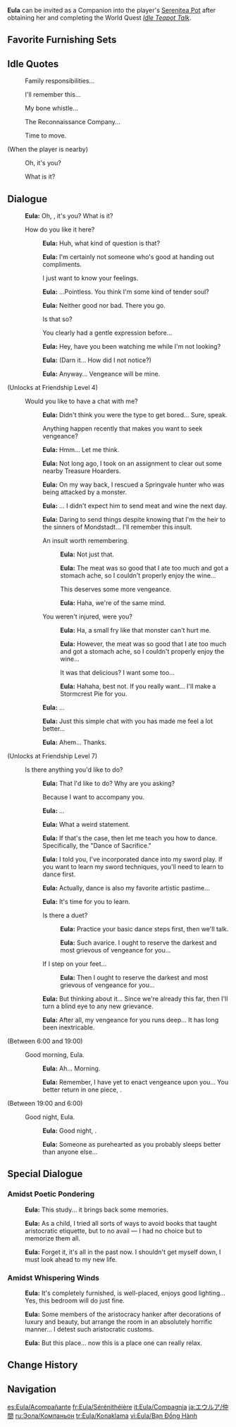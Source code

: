 {{CharacterTabs}}
{{Furnishing Infobox
|title          = Eula
|id             = 368103
|image          = Character Eula Thumb.png
|category       = Companion
|subcategory    = Companion
|quality        = 5
|adeptal_energy = 300
|load           = 1200
|description    = Character In-Residence
}}
'''Eula''' can be invited as a Companion into the player's [[Serenitea Pot]] after obtaining her and completing the World Quest ''[[Idle Teapot Talk]]''.

==Favorite Furnishing Sets==
{{HousingCompanion|favorite}}
{{Companion Favor Table}}

==Idle Quotes==
{{Dialogue Start}}
: {{DIcon|Idle}} Family responsibilities...
: {{DIcon|Idle}} I'll remember this...
: {{DIcon|Idle}} My bone whistle...
: {{DIcon|Idle}} The Reconnaissance Company...
: {{DIcon|Idle}} Time to move.

;(When the player is nearby)
: {{DIcon|Idle}} Oh, it's you?
: {{DIcon|Idle}} What is it?
{{Dialogue End}}

==Dialogue==
{{Dialogue Start}}
:{{A|vo eula mimitomo hello 01.ogg}} '''Eula:''' Oh, {{Traveler}}, it's you? What is it?
:{{DIcon}} How do you like it here?
::{{A|vo eula mimitomo friendship1 01.ogg}} '''Eula:''' Huh, what kind of question is that?
::{{A|vo eula mimitomo friendship1 02.ogg}} '''Eula:''' I'm certainly not someone who's good at handing out compliments.
::{{DIcon}} I just want to know your feelings.
::{{A|vo eula mimitomo friendship1 03.ogg}} '''Eula:''' ...Pointless. You think I'm some kind of tender soul?
::{{A|vo eula mimitomo friendship1 04.ogg}} '''Eula:''' Neither good nor bad. There you go.
::{{DIcon}} Is that so?
::{{DIcon}} You clearly had a gentle expression before...
::{{A|vo eula mimitomo friendship1 05.ogg}} '''Eula:''' Hey, have you been watching me while I'm not looking?
::{{A|vo eula mimitomo friendship1 06.ogg}} '''Eula:''' (Darn it... How did I not notice?)
::{{A|vo eula mimitomo friendship1 07.ogg}} '''Eula:''' Anyway... Vengeance will be mine.
;(Unlocks at Friendship Level 4)
:{{DIcon}} Would you like to have a chat with me?
::{{A|vo eula mimitomo friendship2 01.ogg}} '''Eula:''' Didn't think you were the type to get bored... Sure, speak.
::{{DIcon}} Anything happen recently that makes you want to seek vengeance?
::{{A|vo eula mimitomo friendship2 02.ogg}} '''Eula:''' Hmm... Let me think.
::{{A|vo eula mimitomo friendship2 03.ogg}} '''Eula:''' Not long ago, I took on an assignment to clear out some nearby Treasure Hoarders.
::{{A|vo eula mimitomo friendship2 04.ogg}} '''Eula:''' On my way back, I rescued a Springvale hunter who was being attacked by a monster.
::{{A|vo eula mimitomo friendship2 05.ogg}} '''Eula:''' ... I didn't expect him to send meat and wine the next day.
::{{A|vo eula mimitomo friendship2 06.ogg}} '''Eula:''' Daring to send things despite knowing that I'm the heir to the sinners of Mondstadt... I'll remember this insult.
::{{DIcon}} An insult worth remembering.
:::{{A|vo eula mimitomo friendship2 07a 1.ogg}} '''Eula:''' Not just that.
:::{{A|vo eula mimitomo friendship2 07a 2.ogg}} '''Eula:''' The meat was so good that I ate too much and got a stomach ache, so I couldn't properly enjoy the wine...
:::{{DIcon}} This deserves some more vengeance.
:::{{A|vo eula mimitomo friendship2 08a.ogg}} '''Eula:''' Haha, we're of the same mind.
::{{DIcon}} You weren't injured, were you?
:::{{A|vo eula mimitomo friendship2 07b 1.ogg}} '''Eula:''' Ha, a small fry like that monster can't hurt me.
:::{{A|vo eula mimitomo friendship2 07b 2.ogg}} '''Eula:''' However, the meat was so good that I ate too much and got a stomach ache, so I couldn't properly enjoy the wine...
:::{{DIcon}} It was that delicious? I want some too...
:::{{A|vo eula mimitomo friendship2 08b.ogg}} '''Eula:''' Hahaha, best not. If you really want... I'll make a Stormcrest Pie for you.
::{{A|vo eula mimitomo friendship2 09.ogg}} '''Eula:''' ...
::{{A|vo eula mimitomo friendship2 10.ogg}} '''Eula:''' Just this simple chat with you has made me feel a lot better...
::{{A|vo eula mimitomo friendship2 11.ogg}} '''Eula:''' Ahem... Thanks.
;(Unlocks at Friendship Level 7)
:{{DIcon}} Is there anything you'd like to do?
::{{A|vo eula mimitomo friendship3 01.ogg}} '''Eula:''' That I'd like to do? Why are you asking?
::{{DIcon}} Because I want to accompany you.
::{{A|vo eula mimitomo friendship3 02.ogg}} '''Eula:''' ...
::{{A|vo eula mimitomo friendship3 03.ogg}} '''Eula:''' What a weird statement.
::{{A|vo eula mimitomo friendship3 04.ogg}} '''Eula:''' If that's the case, then let me teach you how to dance. Specifically, the "Dance of Sacrifice."
::{{A|vo eula mimitomo friendship3 05.ogg}} '''Eula:''' I told you, I've incorporated dance into my sword play. If you want to learn my sword techniques, you'll need to learn to dance first.
::{{A|vo eula mimitomo friendship3 06.ogg}} '''Eula:''' Actually, dance is also my favorite artistic pastime...
::{{A|vo eula mimitomo friendship3 07.ogg}} '''Eula:''' It's time for you to learn.
::{{DIcon}} Is there a duet?
:::{{A|vo eula mimitomo friendship3 08a 1.ogg}} '''Eula:''' Practice your basic dance steps first, then we'll talk.
:::{{A|vo eula mimitomo friendship3 08a 2.ogg}} '''Eula:''' Such avarice. I ought to reserve the darkest and most grievous of vengeance for you...
::{{DIcon}} If I step on your feet...
:::{{A|vo eula mimitomo friendship3 08b.ogg}} '''Eula:''' Then I ought to reserve the darkest and most grievous of vengeance for you...
::{{A|vo eula mimitomo friendship3 09.ogg}} '''Eula:''' But thinking about it... Since we're already this far, then I'll turn a blind eye to any new grievance.
::{{A|vo eula mimitomo friendship3 10.ogg}} '''Eula:''' After all, my vengeance for you runs deep... It has long been inextricable.
;<nowiki>(Between 6:00 and 19:00)</nowiki>
:{{DIcon}} Good morning, Eula.
::{{A|vo eula mimitomo morning 01.ogg}} '''Eula:''' Ah... Morning.
::{{A|vo eula mimitomo morning 02.ogg}} '''Eula:''' Remember, I have yet to enact vengeance upon you... You better return in one piece, {{Traveler}}.
;<nowiki>(Between 19:00 and 6:00)</nowiki>
:{{DIcon}} Good night, Eula.
::{{A|vo eula mimitomo night 01.ogg}} '''Eula:''' Good night, {{Traveler}}.
::{{A|vo eula mimitomo night 02.ogg}} '''Eula:''' Someone as purehearted as you probably sleeps better than anyone else...
{{Dialogue End}}

==Special Dialogue==
{{HousingCompanion|special}}

===Amidst Poetic Pondering===
{{Dialogue Start}}
:{{A|vo mimitomo md eula study 01.ogg}} '''Eula:''' This study... it brings back some memories.
:{{A|vo mimitomo md eula study 02.ogg}} '''Eula:''' As a child, I tried all sorts of ways to avoid books that taught aristocratic etiquette, but to no avail &mdash; I had no choice but to memorize them all.
:{{A|vo mimitomo md eula study 03.ogg}} '''Eula:''' Forget it, it's all in the past now. I shouldn't get myself down, I must look ahead to my new life.
{{Dialogue End}}

===Amidst Whispering Winds===
{{Dialogue Start}}
:{{A|vo mimitomo md eula bedroom 01.ogg}} '''Eula:''' It's completely furnished, is well-placed, enjoys good lighting... Yes, this bedroom will do just fine.
:{{A|vo mimitomo md eula bedroom 02.ogg}} '''Eula:''' Some members of the aristocracy hanker after decorations of luxury and beauty, but arrange the room in an absolutely horrific manner... I detest such aristocratic customs.
:{{A|vo mimitomo md eula bedroom 03.ogg}} '''Eula:''' But this place... now this is a place one can really relax.
{{Dialogue End}}

==Change History==
{{Change History|1.6}}

==Navigation==
{{Furnishing Navbox/Living|Companion}}

[[es:Eula/Acompañante]]
[[fr:Eula/Sérénithéière]]
[[it:Eula/Compagnia]]
[[ja:エウルア/仲間]]
[[ru:Эола/Компаньон]]
[[tr:Eula/Konaklama]]
[[vi:Eula/Bạn Đồng Hành]]